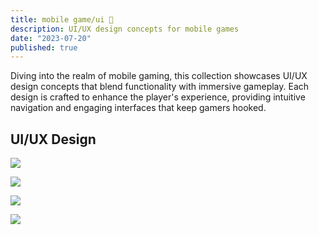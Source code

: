 ```yaml
---
title: mobile game/ui 👾
description: UI/UX design concepts for mobile games
date: "2023-07-20"
published: true
---
```


Diving into the realm of mobile gaming, this collection showcases UI/UX design concepts that blend functionality with immersive gameplay. Each design is crafted to enhance the player's experience, providing intuitive navigation and engaging interfaces that keep gamers hooked.

## UI/UX Design

![](/game-ui-1.png)

![](/game-ui-2.png)

![](/game-ui-3.png)

![](/game-ui-4.png)
